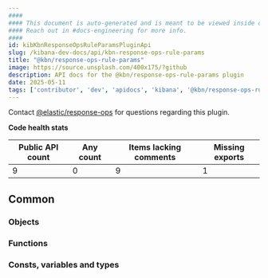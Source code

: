 ```yaml
---
####
#### This document is auto-generated and is meant to be viewed inside our experimental, new docs system.
#### Reach out in #docs-engineering for more info.
####
id: kibKbnResponseOpsRuleParamsPluginApi
slug: /kibana-dev-docs/api/kbn-response-ops-rule-params
title: "@kbn/response-ops-rule-params"
image: https://source.unsplash.com/400x175/?github
description: API docs for the @kbn/response-ops-rule-params plugin
date: 2025-05-11
tags: ['contributor', 'dev', 'apidocs', 'kibana', '@kbn/response-ops-rule-params']
---
```




Contact [@elastic/response-ops](https://github.com/orgs/elastic/teams/response-ops) for questions regarding this plugin.

**Code health stats**

| Public API count  | Any count | Items lacking comments | Missing exports |
|-------------------|-----------|------------------------|-----------------|
| 9 | 0 | 9 | 1 |

## Common

### Objects
<DocDefinitionList data={kbnResponseOpsRuleParamsObj.common.objects}/>

### Functions
<DocDefinitionList data={kbnResponseOpsRuleParamsObj.common.functions}/>

### Consts, variables and types
<DocDefinitionList data={kbnResponseOpsRuleParamsObj.common.misc}/>

